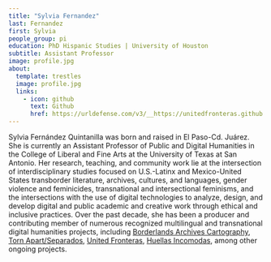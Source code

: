 ```yaml
---
title: "Sylvia Fernandez"
last: Fernandez
first: Sylvia
people_group: pi
education: PhD Hispanic Studies | University of Houston
subtitle: Assistant Professor
image: profile.jpg
about:
  template: trestles
  image: profile.jpg
  links:
    - icon: github
      text: Github
      href: https://urldefense.com/v3/__https://unitedfronteras.github.io/__;!!K-Hz7m0Vt54!nRbLH5LJ5j2LAMnemGJDm1gU9yVXSQ0U82Qz5SlOGmb_YXzKZYaoxTRzSOIOVLKmEDxT1ZDMDii7R_ESvKr3SrbdNHA$
---
```


Sylvia Fernández Quintanilla was born and raised in El Paso-Cd. Juárez. She is currently an Assistant Professor of Public and Digital Humanities in the College of Liberal and Fine Arts at the University of Texas at San Antonio. Her research, teaching, and community work lie at the intersection of interdisciplinary studies focused on U.S.-Latinx and Mexico-United States transborder literature, archives, cultures, and languages, gender violence and feminicides, transnational and intersectional feminisms, and the intersections with the use of digital technologies to analyze, design, and develop digital and public academic and creative work through ethical and inclusive practices. Over the past decade, she has been a producer and contributing member of numerous recognized multilingual and transnational digital humanities projects, including [Borderlands Archives Cartography](https://urldefense.com/v3/__https://www.bacartography.org/__;!!K-Hz7m0Vt54!nRbLH5LJ5j2LAMnemGJDm1gU9yVXSQ0U82Qz5SlOGmb_YXzKZYaoxTRzSOIOVLKmEDxT1ZDMDii7R_ESvKr3pt10CxQ$), [Torn Apart/Separados](https://urldefense.com/v3/__https://xpmethod.columbia.edu/torn-apart/volume/1/__;!!K-Hz7m0Vt54!nRbLH5LJ5j2LAMnemGJDm1gU9yVXSQ0U82Qz5SlOGmb_YXzKZYaoxTRzSOIOVLKmEDxT1ZDMDii7R_ESvKr3DW0KUBA$), [United Fronteras](https://urldefense.com/v3/__https://unitedfronteras.github.io/__;!!K-Hz7m0Vt54!nRbLH5LJ5j2LAMnemGJDm1gU9yVXSQ0U82Qz5SlOGmb_YXzKZYaoxTRzSOIOVLKmEDxT1ZDMDii7R_ESvKr3SrbdNHA$), [Huellas Incomodas](https://urldefense.com/v3/__https://idrhku.org/huellasincomodas/__;!!K-Hz7m0Vt54!nRbLH5LJ5j2LAMnemGJDm1gU9yVXSQ0U82Qz5SlOGmb_YXzKZYaoxTRzSOIOVLKmEDxT1ZDMDii7R_ESvKr3MfLiOd8$), among other ongoing projects.